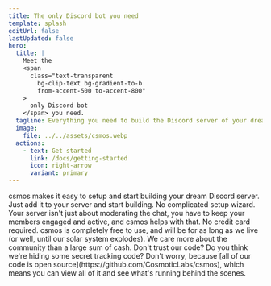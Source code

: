 ```yaml
---
title: The only Discord bot you need
template: splash
editUrl: false
lastUpdated: false
hero:
  title: |
    Meet the
    <span
      class="text-transparent
        bg-clip-text bg-gradient-to-b
        from-accent-500 to-accent-800"
    >
      only Discord bot 
    </span> you need.
  tagline: Everything you need to build the Discord server of your dreams. No need for any more bots.
  image:
    file: ../../assets/csmos.webp
  actions:
    - text: Get started
      link: /docs/getting-started
      icon: right-arrow
      variant: primary
---
```



<CardGrid stagger>
  <Card title="Easy to setup" icon="rocket">
    csmos makes it easy to setup and start building your dream Discord server.
    Just add it to your server and start building. No complicated setup wizard.
  </Card>
  <Card title="Keep your members engaged" icon="puzzle">
    Your server isn't just about moderating the chat, you have to keep your
    members engaged and active, and csmos helps with that.
  </Card>
  <Card title="Best of all, it's free!" icon="star">
    No credit card required. csmos is completely free to use, and will be for as
    long as we live (or well, until our solar system explodes). We care more
    about the community than a large sum of cash.
  </Card>
  <Card title="We're open source" icon="github">
    Don't trust our code? Do you think we're hiding some secret tracking code?
    Don't worry, because [all of our code is open
    source](https://github.com/CosmoticLabs/csmos), which means you can view all
    of it and see what's running behind the scenes.
  </Card>
</CardGrid>

<CardMouseMoveScript client:only />
